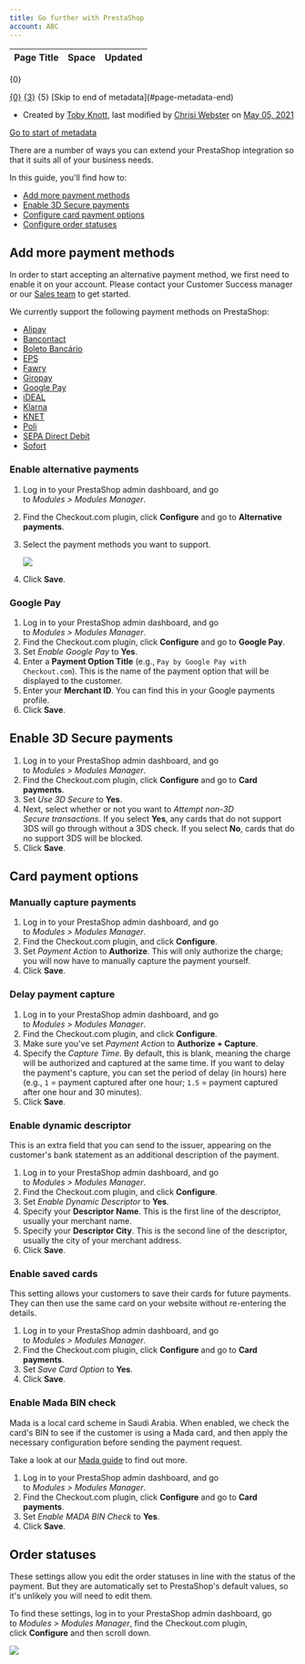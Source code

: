 ```yaml
---
title: Go further with PrestaShop
account: ABC
---
```


<table class="aui"> <thead> <tr class="header"> <th class="search-result-title">Page Title</th> <th class="search-result-space">Space</th> <th class="search-result-date">Updated</th> </tr> </thead> </table> <p class="search-result-count">{0}</p> <tr class="search-result"> <td class="search-result-title"><a href="{1}" class="content-type-{2}"><span>{0}</span></a></td> <td class="search-result-space"><a class="space" href="/display/{4}/" title="{3}">{3}</a></td> <td class="search-result-date"><span class="date" title="{6}">{5}</span></td> </tr> [Skip to end of metadata](#page-metadata-end)

*   Created by [Toby Knott](    /display/~toby.knott
    ), last modified by [Chrisi Webster](    /display/~chrisiwebster
    ) on [May 05, 2021](/pages/diffpagesbyversion.action?pageId=5931119&selectedPageVersions=9&selectedPageVersions=10 "Show changes")

[Go to start of metadata](#page-metadata-start)

There are a number of ways you can extend your PrestaShop integration so that it suits all of your business needs.

In this guide, you'll find how to:

*   [Add more payment methods](#GofurtherwithPrestaShop-paymentmethods)
*   [Enable 3D Secure payments](#GofurtherwithPrestaShop-3dSecure)
*   [Configure card payment options](#GofurtherwithPrestaShop-cardpaymentoptions)
*   [Configure order statuses](#GofurtherwithPrestaShop-orderstatuses)

Add more payment methods 
-------------------------

In order to start accepting an alternative payment method, we first need to enable it on your account. Please contact your Customer Success manager or our [Sales team](https://checkout.com/contact-sales) to get started.

We currently support the following payment methods on PrestaShop:

*   [Alipay](/display/DOCS/Alipay)
*   [Bancontact](/display/DOCS/Bancontact)
*   [Boleto Bancário](/pages/viewpage.action?pageId=2785387)
*   [EPS](/display/DOCS/EPS)
*   [Fawry](/display/DOCS/Fawry)
*   [Giropay](/display/DOCS/Giropay)
*   [Google Pay](/display/DOCS/Google+Pay)
*   [iDEAL](/display/DOCS/iDEAL)
*   [Klarna](/display/DOCS/Klarna)
*   [KNET](/display/DOCS/KNET)
*   [Poli](/display/DOCS/Poli)
*   [SEPA Direct Debit](/display/DOCS/SEPA+Direct+Debit)
*   [Sofort](/display/DOCS/Sofort)

### Enable alternative payments

1.  Log in to your PrestaShop admin dashboard, and go to _Modules > Modules Manager_.
2.  Find the Checkout.com plugin, click **Configure** and go to **Alternative payments**.
3.  Select the payment methods you want to support.  
      
    ![](/download/attachments/5931119/enable_alternative_payments.png?version=1&modificationDate=1587484690651&api=v2)
4.  Click **Save**.

### Google Pay

1.  Log in to your PrestaShop admin dashboard, and go to _Modules > Modules Manager_.
2.  Find the Checkout.com plugin, click **Configure** and go to **Google Pay**.
3.  Set _Enable Google Pay_ to **Yes**.
4.  Enter a **Payment Option Title** (e.g., `Pay by Google Pay with Checkout.com`). This is the name of the payment option that will be displayed to the customer.
5.  Enter your **Merchant ID**. You can find this in your Google payments profile.
6.  Click **Save**.  
    

Enable 3D Secure payments 
--------------------------

1.  Log in to your PrestaShop admin dashboard, and go to _Modules > Modules Manager_.
2.  Find the Checkout.com plugin, click **Configure** and go to **Card payments**.
3.  Set _Use 3D Secure_ to **Yes**.
4.  Next, select whether or not you want to _Attempt non-3D Secure transactions_. If you select **Yes**, any cards that do not support 3DS will go through without a 3DS check. If you select **No**, cards that do no support 3DS will be blocked.
5.  Click **Save**.

Card payment options 
---------------------

### Manually capture payments

1.  Log in to your PrestaShop admin dashboard, and go to _Modules > Modules Manager_.
2.  Find the Checkout.com plugin, and click **Configure**.
3.  Set _Payment Action_ to **Authorize**. This will only authorize the charge; you will now have to manually capture the payment yourself.
4.  Click **Save**.

### Delay payment capture

1.  Log in to your PrestaShop admin dashboard, and go to _Modules > Modules Manager_.
2.  Find the Checkout.com plugin, and click **Configure**.
3.  Make sure you've set _Payment Action_ to **Authorize + Capture**.
4.  Specify the _Capture Time_. By default, this is blank, meaning the charge will be authorized and captured at the same time. If you want to delay the payment's capture, you can set the period of delay (in hours) here (e.g., `1` = payment captured after one hour; `1.5` = payment captured after one hour and 30 minutes).
5.  Click **Save**.

### Enable dynamic descriptor

This is an extra field that you can send to the issuer, appearing on the customer's bank statement as an additional description of the payment.

1.  Log in to your PrestaShop admin dashboard, and go to _Modules > Modules Manager_.
2.  Find the Checkout.com plugin, and click **Configure**.
3.  Set _Enable Dynamic Descriptor_ to **Yes**.
4.  Specify your **Descriptor Name**. This is the first line of the descriptor, usually your merchant name.
5.  Specify your **Descriptor City**. This is the second line of the descriptor, usually the city of your merchant address.
6.  Click **Save**.

### Enable saved cards

This setting allows your customers to save their cards for future payments. They can then use the same card on your website without re-entering the details.

1.  Log in to your PrestaShop admin dashboard, and go to _Modules > Modules Manager_.
2.  Find the Checkout.com plugin, click **Configure** and go to **Card payments**.
3.  Set _Save Card Option_ to **Yes**.
4.  Click **Save**.

### Enable Mada BIN check

Mada is a local card scheme in Saudi Arabia. When enabled, we check the card's BIN to see if the customer is using a Mada card, and then apply the necessary configuration before sending the payment request.

Take a look at our [Mada guide](/display/DOCS/Mada) to find out more.

1.  Log in to your PrestaShop admin dashboard, and go to _Modules > Modules Manager_.
2.  Find the Checkout.com plugin, click **Configure** and go to **Card payments**.
3.  Set _Enable MADA BIN Check_ to **Yes**.
4.  Click **Save**.

Order statuses 
---------------

These settings allow you edit the order statuses in line with the status of the payment. But they are automatically set to PrestaShop's default values, so it's unlikely you will need to edit them.

To find these settings, log in to your PrestaShop admin dashboard, go to _Modules > Modules Manager_, find the Checkout.com plugin, click **Configure** and then scroll down.

![](/download/attachments/5931119/order_statuses.png?version=1&modificationDate=1587485702994&api=v2)
